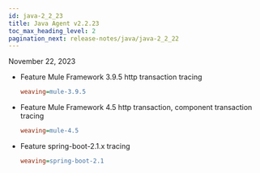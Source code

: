 ```yaml
---
id: java-2_2_23
title: Java Agent v2.2.23
toc_max_heading_level: 2
pagination_next: release-notes/java/java-2_2_22
---
```


November 22, 2023

-   <Status>Feature</Status> Mule Framework 3.9.5 http transaction tracing

    ```ini title='whatap.conf'
    weaving=mule-3.9.5
    ```

-   <Status>Feature</Status> Mule Framework 4.5 http transaction, component transaction tracing

    ```ini title='whatap.conf'
    weaving=mule-4.5
    ```

-   <Status>Feature</Status> spring-boot-2.1.x tracing

    ```ini title='whatap.conf'
    weaving=spring-boot-2.1
    ```
